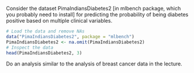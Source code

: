 Consider the dataset PimaIndiansDiabetes2 [in mlbench package, which you probably need to install] for predicting the probability of being diabetes positive based on multiple clinical variables.



```r
# Load the data and remove NAs
data("PimaIndiansDiabetes2", package = "mlbench")
PimaIndiansDiabetes2 <- na.omit(PimaIndiansDiabetes2)
# Inspect the data
head(PimaIndiansDiabetes2, 3)
```

Do an analysis similar to the analysis of breast cancer data in the lecture.
